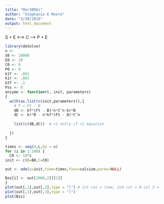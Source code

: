 ```yaml
---
title: "Mar30DEs"
author: "Stephanie K Moore"
date: "3/30/2016"
output: html_document
---
```


S + E <--> C --> P + E

```r
library(deSolve)
n <- 
S0 <- 10000
E0 <- 10 
C0 <- 0 
P0 <- 0
k1f <- .001
k1r <- .001
k2f <- .1
Pss <- 0
enzyme <- function(t, init, parameters)
{
  with(as.list(c(init,parameters)),{
    # F = Ft - B
    dB <- kf*(Ft - B)*n*C^n-kr*B
    dC <- kr*B - n*kf*(Ft - B)*C^n
    
    list(c(dB,dC))  # >1 entry if >1 equation
    
  })
}

times <- seq(0,L,by = x)
for (i in 1:100) {
  C0 <- 10*i
init <- c(B=B0,C=C0)

out <- ode(y=init,time=times,func=calcium,parms=NULL)

Bss[i] <- out[1000,2][[1]]
}
plot(out[,1],out[,2],type = "l") # 1st col = time, 2nd col = B col 3 = C
plot(out[,1],out[,3],type = "l")
plot(Bss)
```
